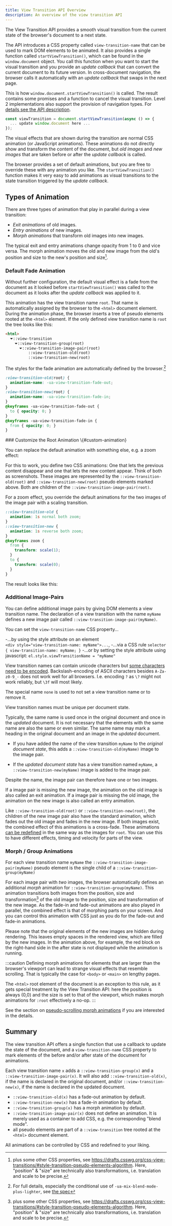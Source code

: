 ```yaml
---
title: View Transition API Overview
description: An overview of the view transition API
---
```



The View Transition API provides a smooth visual transition from the current state of the browser's document to a next state.

The API introduces a CSS property called `view-transition-name` that can be used to mark DOM elements to be animated. It also provides a single function called `startViewTransition()`, which can be found in the `window.document` object. You call this function when you want to start the visual transition and you provide an _update callback_ that can convert the current document to its future version. In cross-document navigation, the browser calls it automatically with an _update callback_ that swaps in the next page.

This is how `window.document.startViewTransition()` is called. The result contains some promises and a function to cancel the visual transition. Level 2 implementations also support the provision of navigation types. For [details see the API description](/jotter/api/details/).

```js title="call-startViewTransition.js"
const viewTransition = document.startViewTransition(async () => {
  ... update window.document here ...
});
```

The visual effects that are shown during the transition are normal CSS animation (or JavaScript animations). These animations do not directly show and transform the content of the document, but _old images_ and _new images_ that are taken before or after the _update callback_ is called.

The browser provides a set of default animations, but you are free to override these with any animation you like. The `startViewTransition()` function makes it very easy to add animations as visual transitions to the state transition triggered by the _update callback_.

## Types of Animation

There are three types of animation that play in parallel during a view transition:

- *Exit animations* of old images.
- *Entry animations* of new images.
- *Morph animations* that transform old images into new images.

The typical exit and entry animations change opacity from 1 to 0 and vice versa. The morph animation moves the old and new image from the old's position and size to the new's position and size[^1].

### Default Fade Animation

Without further configuration, the default visual effect is a fade from the document as it looked before `startViewTransition()` was called to the document as it looks after the _update callback_ was applied to it.

<BasicVt />

This animation has the view transition name `root`. That name is automatically assigned by the browser to the `<html>` document element. During the animation phase, the browser inserts a tree of pseudo elements rooted at the `<html>` element. If the only defined view transition name is `root` the tree looks like this:

```html title="DOM view in browser dev-tools" {5-6}
<html>
  ⏷::view-transition
    ⏷::view-transition-group(root)
      ⏷::view-transition-image-pair(root)
          ::view-transition-old(root)
          ::view-transition-new(root)
```
The styles for the fade animation are automatically defined by the browser.[^2]
[^2]: For full details, especially the conditional use of `-ua-mix-blend-mode-plus-lighter`, see [the spec](https://drafts.csswg.org/css-view-transitions-1/#setup-transition-pseudo-elements)
```css
:view-transition-old(root) {
  animation-name: -ua-view-transition-fade-out;
}
:view-transition-new(root) {
  animation-name: -ua-view-transition-fade-in;
}
@keyframes -ua-view-transition-fade-out {
  to { opacity: 0; }
}
@keyframes -ua-view-transition-fade-in {
  from { opacity: 0; }
}
```
<a id="custom-animation" />
### Customize the Root Animation \{#custom-animation}

You can replace the default animation with something else, e.g. a zoom effect:

For this to work, you define two CSS animations: One that lets the previous content disappear and one that lets the new content appear. Think of both as screenshots. These images are represented by the `::view-transition-old(root)` and `::view-transition-new(root)` pseudo elements marked above. Both are children of the `::view-transition-image-pair(root)`.

For a zoom effect, you override the default animations for the two images of the image pair with a scaling transition.

```css title="zoom.css"
::view-transition-old {
  animation: 1s normal both zoom;
}
::view-transition-new {
  animation: 1s reverse both zoom;
}
@keyframes zoom {
  from {
    transform: scale(1);
  }
  to {
    transform: scale(0);
  }
}
```

The result looks like this:

<ZoomVt />

### Additional Image-Pairs

You can define additional image pairs by giving DOM elements a view transition name.
The declaration of a view transition with the name `myName` defines a new image pair called `::view-transition-image-pair(myName)`.

You can set the `view-transition-name` CSS property&hellip;

-&hellip;by using the style attribute on an element\
   `<div style="view-transition-name: myName">...`,
-&hellip;via a CSS rule `selector { view-transition-name: myName; }`
-&hellip;or by setting the style attribute using javascript: `el.style.viewTransitionName = "myName"`

View transition names can contain unicode characters but
 [some characters need to be encoded](https://developer.mozilla.org/en-US/docs/Web/CSS/custom-ident).
 Backslash-encoding of ASCII characters besides `A-Za-z0-9_-` does not work well for all browsers. I.e. encoding `?` as `\?` might not work reliably, but `\3f` will most likely.

The special name `none` is used to not set a view transition name or to remove it.

View transition names must be unique per document state.

Typically, the same name is used once in the original document and once in the _updated_ document. It is not necessary that the elements with the same name are also the same or even similar. The same name may mark a heading in the original document and an image in the _updated_ document.

- If you have added the name of the view transition `myName` to the _original document state_, this adds a `::view-transition-old(myName)` image to the image pair.

- If the _updated document state_ has a view transition named `myName`, a `::view-transition-new(myName)` image is added to the image pair.

Despite the name, the image pair can therefore have one or two images.

If a image pair is missing the new image, the animation on the old image is also called an exit animation.
If a image pair is missing the old image, the animation on the new image is also called an entry animation.

Like `::view-transition-old(root)` or `::view-transition-new(root)`, the children of the new image pair also have the standard animation, which fades out the old image and fades in the new image. If both images exist, the combined effect of this animations is a cross-fade. These animations [can be redefined](./#custom-animation) in the same way as the images for `root`. You can use this to have different effects, timing and velocity for parts of the view.



### Morph / Group Animations

For each view transition name `myName` the `::view-transition-image-pair(myName)` pseudo element is the single child of a `::view-transition-group(myName)`

For each image pair with _two_ images, the browser automatically defines an additional _morph_ animation for `::view-transition-group(myName)`. This animation transitions both images from the position, size and transformation[^1] of the old image to the position, size and transformation of the new image. As the fade-in and fade-out animations are also played in parallel, the combined effect is that of morphing parts on your screen. And you can control this animation with CSS just as you do for the fade-out and fade-in animations.

[^1]: plus some other CSS properties, see https://drafts.csswg.org/css-view-transitions/#style-transition-pseudo-elements-algorithm. Here, "position" & "size" are technically also  transformations, i.e. translation and scale to be precise.

<MorphVt />

Please note that the original elements of the new images are hidden during rendering. This leaves empty spaces in the rendered view, which are filled by the new images. In the animation above, for example, the red block on the right-hand side in the after state is not displayed while the animation is running.<a id="scroll"/>




:::caution
Defining morph animations for elements that are larger than the browser's viewport can lead to strange visual effects that resemble scrolling. That is typically the case for `<body>` or `<main>` on lengthy pages.

The `<html>` root element of the document is an exception to this rule, as it gets special treatment by the View Transition API: here the position is always (0,0) and the size is set to that of the viewport, which makes morph animations for `:root` effectively a no-op.
:::

See the section on [pseudo-scrolling morph animations](/jotter/starlight/inner-workings/transitions/#the-pseudo-scrolling-main-area) if you are interested in the details.

## Summary

The view transition API offers a single function that use a callback to update the state of the document, and a `view-transition-name` CSS property to mark elements of the before and/or after state of the document for animations.

Each view transition name `x` adds a `::view-transition-group(x)` and a `::view-transition-image-pair(x)`. It will also add `::view-transition-old(x)`, if the name is declared in the original document, and/or `::view-transition-new(x)`, if the name is declared in the updated document.

- `::view-transition-old(x)` has a fade-out animation by default.
- `::view-transition-new(x)` has a fade-in animation by default.
- `::view-transition-group(x)` has a morph animation by default.
- `::view-transition-image-pair(x)` does not define an animation. It is merely used as a container to add CSS, e.g. the corresponding "blend mode".
- all pseudo elements are part of a `::view-transition` tree rooted at the `<html>` document element.

All animations can be controlled by CSS and redefined to your liking.
